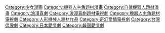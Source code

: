 
[[Category:少女漫画|Category:少女漫画]]
[[Category:機器人主角題材漫畫|Category:機器人主角題材漫畫]]
[[Category:自律機器人題材漫畫|Category:自律機器人題材漫畫]]
[[Category:浪漫喜劇|Category:浪漫喜劇]]
[[Category:浪漫喜劇題材電視劇|Category:浪漫喜劇題材電視劇]]
[[Category:機器人主角題材電視劇|Category:機器人主角題材電視劇]]
[[Category:人形機械人題材作品|Category:人形機械人題材作品]]
[[Category:奇幻愛情電視劇|Category:奇幻愛情電視劇]]
[[Category:台灣偶像劇|Category:台灣偶像劇]]
[[Category:日本愛情劇|Category:日本愛情劇]]
[[Category:韓國愛情劇|Category:韓國愛情劇]]